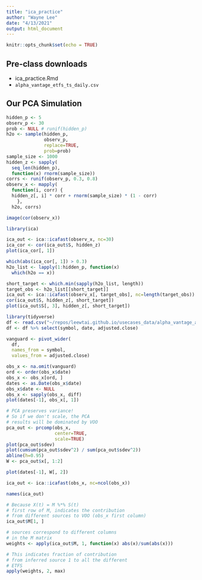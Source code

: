 ```yaml
---
title: "ica_practice"
author: "Wayne Lee"
date: "4/13/2021"
output: html_document
---
```


```r
knitr::opts_chunk$set(echo = TRUE)
```

## Pre-class downloads
- ica_practice.Rmd
- `alpha_vantage_etfs_ts_daily.csv`

## Our PCA Simulation

```r
hidden_p <- 5
observ_p <- 30
prob <- NULL # runif(hidden_p)
h2o <- sample(hidden_p,
              observ_p,
              replace=TRUE,
              prob=prob)
sample_size <- 1000
hidden_z <- sapply(
  seq_len(hidden_p),
  function(x) rnorm(sample_size))
corrs <- runif(observ_p, 0.3, 0.8)
observ_x <- mapply(
  function(i, corr) {
  hidden_z[, i] * corr + rnorm(sample_size) * (1 - corr)
    },
  h2o, corrs)

image(cor(observ_x))
```

```r
library(ica)

ica_out <- ica::icafast(observ_x, nc=30)
ica_cor <- cor(ica_out$S, hidden_z)
plot(ica_cor[, 1])

which(abs(ica_cor[, 1]) > 0.3)
h2o_list <- lapply(1:hidden_p, function(x)
  which(h2o == x))

short_target <- which.min(sapply(h2o_list, length))
target_obs <- h2o_list[[short_target]]
ica_out <- ica::icafast(observ_x[, target_obs], nc=length(target_obs))
cor(ica_out$S, hidden_z[, short_target])
plot(ica_out$S[, 3], hidden_z[, short_target])

```


```r
library(tidyverse)
df <- read.csv("~/repos/leewtai.github.io/usecases_data/alpha_vantage_api/alpha_vantage_etfs_ts_daily.csv")
df <- df %>% select(symbol, date, adjusted.close)

vanguard <- pivot_wider(
  df,
  names_from = symbol,
  values_from = adjusted.close)

obs_x <- na.omit(vanguard)
ord <- order(obs_x$date)
obs_x <- obs_x[ord, ]
dates <- as.Date(obs_x$date)
obs_x$date <- NULL
obs_x <- sapply(obs_x, diff)
plot(dates[-1], obs_x[, 1])
```


```r
# PCA preserves variance!
# So if we don't scale, the PCA
# results will be dominated by VOO
pca_out <- prcomp(obs_x,
                  center=TRUE,
                  scale=TRUE)
plot(pca_out$sdev)
plot(cumsum(pca_out$sdev^2) / sum(pca_out$sdev^2))
abline(h=0.95)
W <- pca_out$x[, 1:2]

plot(dates[-1], W[, 2])
```

```r
ica_out <- ica::icafast(obs_x, nc=ncol(obs_x))

names(ica_out)

# Because X(t) = M %*% S(t)
# first row of M, indicates the contribution
# from different sources to VOO (obs_x first column)
ica_out$M[1, ]

# sources correspond to different columns 
# in the M matrix
weights <- apply(ica_out$M, 1, function(x) abs(x)/sum(abs(x)))

# This indicates fraction of contribution
# from inferred source 1 to all the different
# ETFS
apply(weights, 2, max)

```